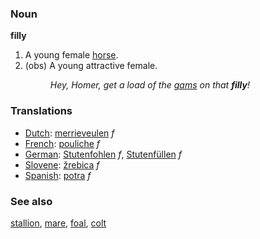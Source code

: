 === Noun ===

'''filly'''

#A young female [[horse]].
#(obs) A young attractive female.
#:''Hey, Homer, get a load of the [[gams]] on that '''filly'''!''

=== Translations ===
*[[Dutch]]: [[merrieveulen]] ''f''
*[[French]]: [[pouliche]] ''f''
*[[German]]: [[Stutenfohlen]] ''f'', [[Stutenfüllen]] ''f''
*[[Slovene]]: [[žrebica]] ''f''
*[[Spanish]]: [[potra]] ''f''

=== See also ===
[[stallion]], [[mare]], [[foal]], [[colt]]